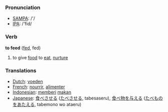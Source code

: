 === Pronunciation ===
*[[w:SAMPA|SAMPA]]: /'/
*[[w:IPA|IPA]]: /'fid/

=== Verb ===

'''to feed''' ([[fed]], fed)

# to give [[food]] to [[eat]], [[nurture]]

=== Translations ===
*[[Dutch]]: [[voeden]]
*[[French]]: [[nourrir]], [[alimenter]]
*[[Indonesian]]: [[beri|memberi]] [[makan]]
*[[Japanese]]: [[食べさせる]] ([[たべさせる]], tabesaseru), [[食べ物]]を[[与える]] ([[たべもの]]を[[あたえる]], tabemono wo ataeru)